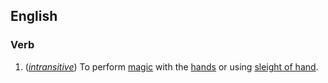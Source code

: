 ==English==

===Verb===
{{en-verb|prestidigitates|prestidigitating|prestidigitated}}

# (''[[intransitive]]'') To perform [[magic]] with the [[hand]]s or using [[sleight of hand]].